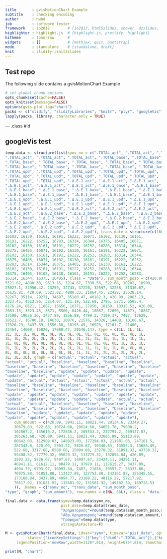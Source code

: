 ```yaml
---
title       : gvisMotionChart Example
subtitle    : checking encoding
author      : hwhd
job         : software tester
framework   : io2012        # {io2012, html5slides, shower, dzslides, ...}
highlighter : highlight.js  # {highlight.js, prettify, highlight}
hitheme     : tomorrow      # 
widgets     : []            # {mathjax, quiz, bootstrap}
mode        : standalone    # {standalone, draft}
knit        : slidify::knit2slides
---
```


## Test repo

The following slide contains a gvisMotionChart Example

```r
# set global chunk options
opts_chunk$set(cache=FALSE)
opts_knit$set(message=FALSE)
options(gvis.plot.tag="chart")
packs <- c("slidify", "slidifyLibraries", "knitr", "plyr", "googleVis")
lapply(packs, library, character.only = TRUE)
```


--- .class #id 

## googleVis test

```r

temp.data <- structure(list(symv_no = c(".TOTAL_act", ".TOTAL_act", ".TOTAL_act", 
".TOTAL_act", ".TOTAL_act", ".TOTAL_act", ".TOTAL_base", ".TOTAL_base", 
".TOTAL_base", ".TOTAL_base", ".TOTAL_base", ".TOTAL_base", ".TOTAL_base", 
".TOTAL_base", ".TOTAL_base", ".TOTAL_base", ".TOTAL_base", ".TOTAL_base", 
".TOTAL_upd", ".TOTAL_upd", ".TOTAL_upd", ".TOTAL_upd", ".TOTAL_upd", 
".TOTAL_upd", ".TOTAL_upd", ".TOTAL_upd", ".TOTAL_upd", ".TOTAL_upd", 
".TOTAL_upd", ".TOTAL_upd", ".Δ.Ε.1_act", ".Δ.Ε.1_act", ".Δ.Ε.1_act", 
".Δ.Ε.1_act", ".Δ.Ε.1_act", ".Δ.Ε.1_act", ".Δ.Ε.1_base", ".Δ.Ε.1_base", 
".Δ.Ε.1_base", ".Δ.Ε.1_base", ".Δ.Ε.1_base", ".Δ.Ε.1_base", ".Δ.Ε.1_base", 
".Δ.Ε.1_base", ".Δ.Ε.1_base", ".Δ.Ε.1_base", ".Δ.Ε.1_base", ".Δ.Ε.1_base", 
".Δ.Ε.1_upd", ".Δ.Ε.1_upd", ".Δ.Ε.1_upd", ".Δ.Ε.1_upd", ".Δ.Ε.1_upd", 
".Δ.Ε.1_upd", ".Δ.Ε.1_upd", ".Δ.Ε.1_upd", ".Δ.Ε.1_upd", ".Δ.Ε.1_upd", 
".Δ.Ε.1_upd", ".Δ.Ε.1_upd", ".Δ.Ε.2_act", ".Δ.Ε.2_act", ".Δ.Ε.2_act", 
".Δ.Ε.2_act", ".Δ.Ε.2_base", ".Δ.Ε.2_base", ".Δ.Ε.2_base", ".Δ.Ε.2_base", 
".Δ.Ε.2_base", ".Δ.Ε.2_base", ".Δ.Ε.2_base", ".Δ.Ε.2_base", ".Δ.Ε.2_base", 
".Δ.Ε.2_base", ".Δ.Ε.2_base", ".Δ.Ε.2_upd", ".Δ.Ε.2_upd", ".Δ.Ε.2_upd", 
".Δ.Ε.2_upd", ".Δ.Ε.2_upd", ".Δ.Ε.2_upd", ".Δ.Ε.2_upd", ".Δ.Ε.2_upd", 
".Δ.Ε.2_upd", ".Δ.Ε.2_upd", ".Δ.Ε.2_upd"), trans_date = structure(c(16071, 
16102, 16130, 16161, 16191, 16222, 16071, 16102, 16130, 16161, 
16191, 16222, 16252, 16283, 16314, 16344, 16375, 16405, 16071, 
16102, 16130, 16161, 16191, 16222, 16252, 16283, 16314, 16344, 
16375, 16405, 16071, 16102, 16130, 16161, 16191, 16222, 16071, 
16102, 16130, 16161, 16191, 16222, 16252, 16283, 16314, 16344, 
16375, 16405, 16071, 16102, 16130, 16161, 16191, 16222, 16252, 
16283, 16314, 16344, 16375, 16405, 16102, 16130, 16161, 16222, 
16102, 16130, 16161, 16191, 16222, 16252, 16283, 16314, 16344, 
16375, 16405, 16102, 16130, 16161, 16191, 16222, 16252, 16283, 
16314, 16344, 16375, 16405), class = "Date"), sum_month_poso = c(420.09, 
5521.02, 4880.33, 9313.16, 3214.67, 7330.56, 522.68, 10202, 18900, 
25027.1, 24956.42, 23259, 32743, 37226, 32697, 32258, 31336.67, 
36135.81, 420.09, 5521.02, 4880.33, 21864.45, 22428, 25528.14, 
32267, 35114, 29271, 34687, 35180.47, 40182.3, 420.09, 2083.13, 
3323.45, 4513.96, 3214.67, 131.19, 522.68, 2795, 5271, 6505.4, 
8176.24, 8621, 11867, 15650, 18371, 17850, 18150, 18315.52, 420.09, 
2083.13, 3323.45, 3671, 5500, 8426.44, 10867, 12650, 14671, 18867, 
17500, 19636.16, 3437.89, 1556.88, 4799.2, 7199.37, 7407, 13629, 
18521.7, 16780.18, 14638, 20876, 21576, 14326, 14408, 13186.67, 
17820.29, 3437.89, 1556.88, 18193.45, 16928, 17101.7, 21400, 
22464, 14600, 15820, 17680.47, 20546.14), type = c(1L, 1L, 1L, 
1L, 1L, 1L, 0L, 0L, 0L, 0L, 0L, 0L, 0L, 0L, 0L, 0L, 0L, 0L, 1L, 
1L, 1L, 2L, 2L, 2L, 2L, 2L, 2L, 2L, 2L, 2L, 1L, 1L, 1L, 1L, 1L, 
1L, 0L, 0L, 0L, 0L, 0L, 0L, 0L, 0L, 0L, 0L, 0L, 0L, 1L, 1L, 1L, 
2L, 2L, 2L, 2L, 2L, 2L, 2L, 2L, 2L, 1L, 1L, 1L, 1L, 0L, 0L, 0L, 
0L, 0L, 0L, 0L, 0L, 0L, 0L, 0L, 1L, 1L, 2L, 2L, 2L, 2L, 2L, 2L, 
2L, 2L, 2L), graph = c("actual", "actual", "actual", "actual", 
"actual", "actual", "baseline", "baseline", "baseline", "baseline", 
"baseline", "baseline", "baseline", "baseline", "baseline", "baseline", 
"baseline", "baseline", "update", "update", "update", "update", 
"update", "update", "update", "update", "update", "update", "update", 
"update", "actual", "actual", "actual", "actual", "actual", "actual", 
"baseline", "baseline", "baseline", "baseline", "baseline", "baseline", 
"baseline", "baseline", "baseline", "baseline", "baseline", "baseline", 
"update", "update", "update", "update", "update", "update", "update", 
"update", "update", "update", "update", "update", "actual", "actual", 
"actual", "actual", "baseline", "baseline", "baseline", "baseline", 
"baseline", "baseline", "baseline", "baseline", "baseline", "baseline", 
"baseline", "update", "update", "update", "update", "update", 
"update", "update", "update", "update", "update", "update"), 
    cum_amount = c(420.09, 5941.11, 10821.44, 20134.6, 23349.27, 
    30679.83, 522.68, 10724.68, 29624.68, 54651.78, 79608.2, 
    102867.2, 135610.2, 172836.2, 205533.2, 237791.2, 269127.87, 
    305263.68, 420.09, 5941.11, 10821.44, 32685.89, 55113.89, 
    80642.03, 112909.03, 148023.03, 177294.03, 211981.03, 247161.5, 
    287343.8, 420.09, 2503.22, 5826.67, 10340.63, 13555.3, 13686.49, 
    522.68, 3317.68, 8588.68, 15094.08, 23270.32, 31891.32, 43758.32, 
    59408.32, 77779.32, 95629.32, 113779.32, 132094.84, 420.09, 
    2503.22, 5826.67, 9497.67, 14997.67, 23424.11, 34291.11, 
    46941.11, 61612.11, 80479.11, 97979.11, 117615.27, 3437.89, 
    4994.77, 9793.97, 16993.34, 7407, 21036, 39557.7, 56337.88, 
    70975.88, 91851.88, 113427.88, 127753.88, 142161.88, 155348.55, 
    173168.84, 3437.89, 4994.77, 23188.22, 40116.22, 57217.92, 
    78617.92, 101081.92, 115681.92, 131501.92, 149182.39, 169728.53
    )), .Names = c("symv_no", "trans_date", "sum_month_poso", 
"type", "graph", "cum_amount"), row.names = c(NA, 86L), class = "data.frame")

final.data <- data.frame(symv=temp.data$symv_no,
                         pist_date=temp.data$trans_date,
                         "Χρηματοροές"=round(temp.data$sum_month_poso,0),
                         "Αθρ.Χρηματοροές"=round(temp.data$cum_amount,0),
                         "Γράφημα"=temp.data$type,
                         stringsAsFactors=F)

M <- gvisMotionChart(final.data, idvar="symv", timevar="pist_date", options=list(displayAnnotations=F,
          state='{"iconKeySettings":[{"key":{"dim0":".TOTAL_act"}},{"key":{"dim0":".TOTAL_base"}},{"key":{"dim0":".TOTAL_upd"}}],"iconType":"LINE","colorOption":"4","nonSelectedAlpha":0};',
     legendPosition='newRow',width=1126*.814, height=675*.814, showChartButtons=T))

print(M, "chart")

```

